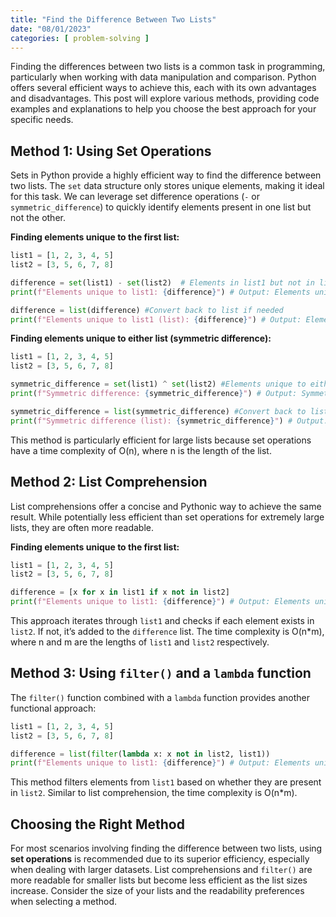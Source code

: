 ```yaml
---
title: "Find the Difference Between Two Lists"
date: "08/01/2023"
categories: [ problem-solving ]
---
```



Finding the differences between two lists is a common task in programming, particularly when working with data manipulation and comparison.  Python offers several efficient ways to achieve this, each with its own advantages and disadvantages.  This post will explore various methods, providing code examples and explanations to help you choose the best approach for your specific needs.


## Method 1: Using Set Operations

Sets in Python provide a highly efficient way to find the difference between two lists.  The `set` data structure only stores unique elements, making it ideal for this task.  We can leverage set difference operations (`-` or `symmetric_difference`) to quickly identify elements present in one list but not the other.

**Finding elements unique to the first list:**

```python
list1 = [1, 2, 3, 4, 5]
list2 = [3, 5, 6, 7, 8]

difference = set(list1) - set(list2)  # Elements in list1 but not in list2
print(f"Elements unique to list1: {difference}") # Output: Elements unique to list1: {1, 2, 4}

difference = list(difference) #Convert back to list if needed
print(f"Elements unique to list1 (list): {difference}") # Output: Elements unique to list1 (list): [1, 2, 4]
```

**Finding elements unique to either list (symmetric difference):**

```python
list1 = [1, 2, 3, 4, 5]
list2 = [3, 5, 6, 7, 8]

symmetric_difference = set(list1) ^ set(list2) #Elements unique to either list
print(f"Symmetric difference: {symmetric_difference}") # Output: Symmetric difference: {1, 2, 4, 6, 7, 8}

symmetric_difference = list(symmetric_difference) #Convert back to list if needed
print(f"Symmetric difference (list): {symmetric_difference}") # Output: Symmetric difference (list): [1, 2, 4, 6, 7, 8]
```

This method is particularly efficient for large lists because set operations have a time complexity of O(n), where n is the length of the list.


## Method 2: List Comprehension

List comprehensions offer a concise and Pythonic way to achieve the same result.  While potentially less efficient than set operations for extremely large lists, they are often more readable.

**Finding elements unique to the first list:**

```python
list1 = [1, 2, 3, 4, 5]
list2 = [3, 5, 6, 7, 8]

difference = [x for x in list1 if x not in list2]
print(f"Elements unique to list1: {difference}") # Output: Elements unique to list1: [1, 2, 4]
```

This approach iterates through `list1` and checks if each element exists in `list2`.  If not, it's added to the `difference` list.  The time complexity is O(n*m), where n and m are the lengths of `list1` and `list2` respectively.



## Method 3: Using `filter()` and a `lambda` function


The `filter()` function combined with a `lambda` function provides another functional approach:


```python
list1 = [1, 2, 3, 4, 5]
list2 = [3, 5, 6, 7, 8]

difference = list(filter(lambda x: x not in list2, list1))
print(f"Elements unique to list1: {difference}") # Output: Elements unique to list1: [1, 2, 4]
```

This method filters elements from `list1` based on whether they are present in `list2`.  Similar to list comprehension, the time complexity is O(n*m).


## Choosing the Right Method

For most scenarios involving finding the difference between two lists, using **set operations** is recommended due to its superior efficiency, especially when dealing with larger datasets.  List comprehensions and `filter()` are more readable for smaller lists but become less efficient as the list sizes increase.  Consider the size of your lists and the readability preferences when selecting a method.

